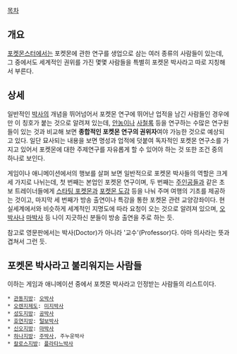 [[목차]]

== 개요 ==
[[포켓몬스터]]에서는 포켓몬에 관한 연구를 생업으로 삼는 여러 종류의 사람들이 있는데, 그 중에서도 세계적인 권위를 가진 몇몇 사람들을 특별히 포켓몬 박사라고 따로 지칭해서 부른다.


== 상세 ==
일반적인 [[박사]]의 개념을 뛰어넘어서 포켓몬 연구에 뛰어난 업적을 남긴 사람들인 경우에만 이 칭호가 붙는 것으로 알려져 있는데, [[안농]]이나 [[사철록]] 등을 연구하는 수많은 연구원들이 있는 것과 비교해 보면 '''종합적인 포켓몬 연구의 권위자'''여야 가능한 것으로 예상되고 있다. 일단 묘사되는 내용을 보면 명성과 업적에 덧붙여 독자적인 포켓몬 연구소를 가지고 있어서 포켓몬에 대한 주제연구를 자유롭게 할 수 있어야 하는 것 또한 조건 중의 하나로 보인다.

게임이나 애니메이션에서의 행보를 살펴 보면 일반적으로 포켓몬 박사들의 역할은 크게 세 가지로 나뉘는데, 첫 번째는 본업인 포켓몬 연구이며, 두 번째는 [[주인공(포켓몬스터)|주인공들]]과 같은 초보 트레이너들에게 [[스타팅 포켓몬]]과 [[포켓몬 도감]] 등을 나눠 주며 여행의 기초를 제공하는 것이고, 마지막 세 번째가 방송 출연이나 특강을 통한 포켓몬 관련 교양강좌이다. 현실세계에서와 비슷하게 세계적인 지명도에 따라 요청이 오는 것으로 알려져 있으며, [[오박사]]나 [[마박사]] 등 나이 지긋하신 분들이 방송 출연을 주로 하는 듯.

참고로 영문판에서는 박사(Doctor)가 아니라 '교수'(Professor)다. 아마 의사라는 뜻과 겹쳐서 그런 듯.


== 포켓몬 박사라고 불리워지는 사람들 ==
이하는 게임과 애니메이션 중에서 포켓몬 박사라고 인정받는 사람들의 리스트이다.

 * [[관동지방]]: [[오박사]]
 * [[오렌지제도]]: [[미지박사]]
 * [[성도지방]]: [[공박사]]
 * [[호연지방]]: [[털보박사]]
 * [[신오지방]]: [[마박사]]
 * [[하나지방]]: [[주박사]], 주누운박사
 * [[칼로스지방]]: [[플라타느박사]]


